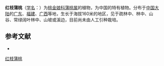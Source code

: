 {{Speciesbox
| name = 红枝蒲桃
| status = 
| status_system = 
| image = 
| genus = Syzygium
| species = rehderianum
| authority = Merr.
}}

'''红枝蒲桃'''（[[学名|学名]]：{{lang|la|''Syzygium rehderianum''}}）为[[桃金娘科|桃金娘科]][[蒲桃属|蒲桃属]]的植物，为中国的特有植物。分布于[[中国大陆|中国大陆]]的[[广东|广东]]、[[福建|福建]]、[[广西|广西]]等地，生长于海拔160米的地区，见于疏林中、林中、山谷、常绿阔叶林中、山坡或溪边，目前尚未由人工引种栽培。

== 参考文献 ==
<div class="references-small">
* {{cite web| url =http://www.bioinfo.cn/db05/KmzwSpecies.php?action=view&id=13732| title =红枝蒲桃| work =《中国高等植物数据库全库》| publisher =中国科学院微生物研究所| author =昆明植物研究所| accessdate =2009-02-24| deadurl =yes| archiveurl =https://web.archive.org/web/20160305052048/http://www.bioinfo.cn/db05/KmzwSpecies.php?action=view&id=13732| archivedate =2016-03-05}}
</div>
{{Taxonbar|from=Q15227856}}

{{DEFAULTSORT:Syzygium rehderianum}}
[[Category:蒲桃属|红枝蒲桃]]


{{Myrtaceae-stub}}